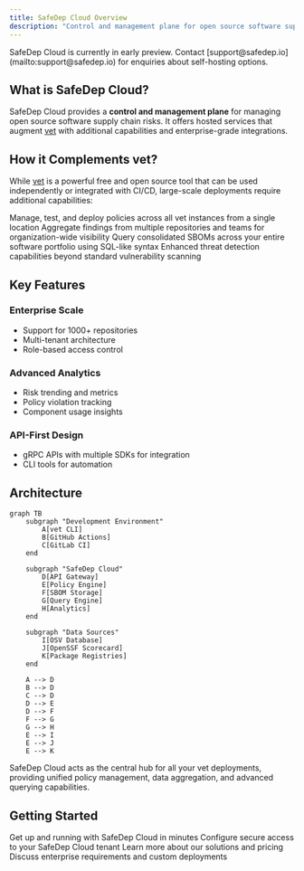 ```yaml
---
title: SafeDep Cloud Overview
description: "Control and management plane for open source software supply chain security"
---
```


<Info>
SafeDep Cloud is currently in early preview. Contact [support@safedep.io](mailto:support@safedep.io) for enquiries about self-hosting options.
</Info>

## What is SafeDep Cloud?

SafeDep Cloud provides a **control and management plane** for managing open source software supply chain risks. It offers hosted services that augment [vet](https://github.com/safedep/vet) with additional capabilities and enterprise-grade integrations.

## How it Complements vet?

While [vet](https://github.com/safedep/vet) is a powerful free and open source tool that can be used independently or integrated with CI/CD, large-scale deployments require additional capabilities:

<CardGroup cols={2}>
  <Card title="Centralized Policy Management" icon="shield-check">
    Manage, test, and deploy policies across all vet instances from a single location
  </Card>
  <Card title="Consolidated Reporting" icon="chart-bar">
    Aggregate findings from multiple repositories and teams for organization-wide visibility
  </Card>
  <Card title="SBOM Query Engine" icon="search">
    Query consolidated SBOMs across your entire software portfolio using SQL-like syntax
  </Card>
  <Card title="Malware Analysis" icon="virus">
    Enhanced threat detection capabilities beyond standard vulnerability scanning
  </Card>
</CardGroup>

## Key Features

### Enterprise Scale
- Support for 1000+ repositories
- Multi-tenant architecture
- Role-based access control

### Advanced Analytics
- Risk trending and metrics
- Policy violation tracking
- Component usage insights

### API-First Design
- gRPC APIs with multiple SDKs for integration
- CLI tools for automation

## Architecture

```mermaid
graph TB
    subgraph "Development Environment"
        A[vet CLI]
        B[GitHub Actions]
        C[GitLab CI]
    end
    
    subgraph "SafeDep Cloud"
        D[API Gateway]
        E[Policy Engine]
        F[SBOM Storage]
        G[Query Engine]
        H[Analytics]
    end
    
    subgraph "Data Sources"
        I[OSV Database]
        J[OpenSSF Scorecard]
        K[Package Registries]
    end
    
    A --> D
    B --> D
    C --> D
    D --> E
    D --> F
    F --> G
    G --> H
    E --> I
    E --> J
    E --> K
```

SafeDep Cloud acts as the central hub for all your vet deployments, providing unified policy management, data aggregation, and advanced querying capabilities.

## Getting Started

<CardGroup cols={2}>
  <Card title="Quick Start Guide" icon="rocket" href="/cloud/quickstart">
    Get up and running with SafeDep Cloud in minutes
  </Card>
  <Card title="Authentication Setup" icon="key" href="/cloud/authentication">
    Configure secure access to your SafeDep Cloud tenant
  </Card>
  <Card title="Visit SafeDep.io" icon="globe" href="https://safedep.io">
    Learn more about our solutions and pricing
  </Card>
  <Card title="Contact Sales" icon="envelope" href="mailto:support@safedep.io">
    Discuss enterprise requirements and custom deployments
  </Card>
</CardGroup>